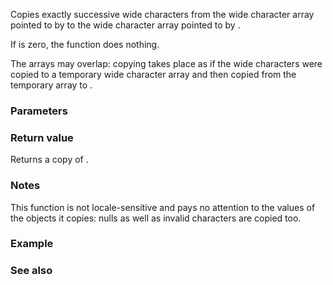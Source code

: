 {{cpp/title|wmemmove}}
{{cpp/string/wide/navbar}}
{{ddcl|header=cwchar|
wchar_t* wmemmove( wchar_t* dest, const wchar_t* src, std::size_t count );
}}

Copies exactly {{c|count}} successive wide characters from the wide character array pointed to by {{c|src}} to the wide character array pointed to by {{c|dest}}.

If {{c|count}} is zero, the function does nothing.

The arrays may overlap: copying takes place as if the wide characters were copied to a temporary wide character array and then copied from the temporary array to {{c|dest}}.

===Parameters===
{{par begin}}
{{par|dest|pointer to the wide character array to copy to}}
{{par|src|pointer to the wide character array to copy from}}
{{par|count|number of wide characters to copy}}
{{par end}}

===Return value===
Returns a copy of {{c|dest}}.

===Notes===
This function is not locale-sensitive and pays no attention to the values of the {{c|wchar_t}} objects it copies: nulls as well as invalid characters are copied too.

===Example===
{{example
|code=
#include &lt;clocale&gt;
#include &lt;cwchar&gt;
#include &lt;iostream&gt;
#include &lt;locale&gt;

int main()
{
    std::setlocale(LC_ALL, "en_US.utf8");
    std::wcout.imbue(std::locale("en_US.utf8"));

    wchar_t str[] = L"αβγδεζηθικλμνξοπρστυφχψω";
    std::wcout &lt;&lt; str &lt;&lt; '\n';
    std::wmemmove(str + 4, str + 3, 3); // copy from [δεζ] to [εζη]
    std::wcout &lt;&lt; str &lt;&lt; '\n';
}
|p=true
|output=
αβγδεζηθικλμνξοπρστυφχψω
αβγδδεζθικλμνξοπρστυφχψω
}}

===See also===
{{dsc begin}}
{{dsc inc|cpp/string/wide/dsc wmemcpy}}
{{dsc inc|cpp/string/byte/dsc memmove}}
{{dsc inc|cpp/algorithm/dsc copy}}
{{dsc inc|cpp/algorithm/dsc copy_backward}}
{{dsc see c|c/string/wide/wmemmove}}
{{dsc end}}

{{langlinks|de|es|fr|it|ja|pt|ru|zh}}